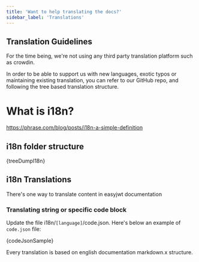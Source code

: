 ```yaml
---
title: 'Want to help translating the docs?'
sidebar_label: 'Translations'
---
```




## Translation Guidelines

For the time being, we're not using any third party translation platform such as crowdin.

In order to be able to support us with new languages, exotic typos or maintaining existing translation, you can refer to our GitHub repo, and following the tree based translation structure.

# What is i18n?

https://phrase.com/blog/posts/i18n-a-simple-definition


## i18n folder structure


<CodeBlock className="language-bash">{treeDumpI18n}</CodeBlock>



## i18n Translations

There's one way to translate content in easyjwt documentation

### Translating string or specific code block

Update the file i18n/`[language]`/code.json. Here's below an example of `code.json` file:

<CodeBlock className="language-json">
{codeJsonSample}
</CodeBlock>

Every translation is based on english documentation markdown.x structure.

